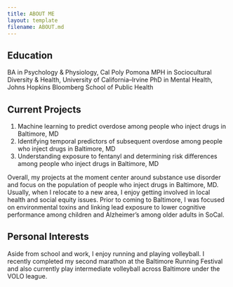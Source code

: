 ```yaml
---
title: ABOUT ME
layout: template
filename: ABOUT.md
---
```


## Education

BA in Psychology & Physiology, Cal Poly Pomona MPH in Sociocultural Diversity & Health, University of California--Irvine PhD in Mental Health, Johns Hopkins Bloomberg School of Public Health

## Current Projects

1.  Machine learning to predict overdose among people who inject drugs in Baltimore, MD
2.  Identifying temporal predictors of subsequent overdose among people who inject drugs in Baltimore, MD
3.  Understanding exposure to fentanyl and determining risk differences among people who inject drugs in Baltimore, MD

Overall, my projects at the moment center around substance use disorder and focus on the population of people who inject drugs in Baltimore, MD. Usually, when I relocate to a new area, I enjoy getting involved in local health and social equity issues. Prior to coming to Baltimore, I was focused on environmental toxins and linking lead exposure to lower cognitive performance among children and Alzheimer's among older adults in SoCal.

## Personal Interests

Aside from school and work, I enjoy running and playing volleyball. I recently completed my second marathon at the Baltimore Running Festival and also currently play intermediate volleyball across Baltimore under the VOLO league.
